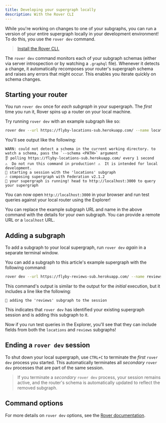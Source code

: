 ```yaml
---
title: Developing your supergraph locally
description: With the Rover CLI
---
```


While you're working on changes to one of your subgraphs, you can run a version of your entire supergraph locally in your development environment! To do this, you use the `rover dev` command.

> [Install the Rover CLI.](/rover/getting-started/)

The `rover dev` command monitors each of your subgraph schemas (either via server introspection or by watching a `.graphql` file). Whenever it detects a change, it automatically recomposes your router's supergraph schema and raises any errors that might occur. This enables you iterate quickly on schema changes.

## Starting your router

You run `rover dev` once for _each subgraph_ in your supergraph. The _first_ time you run it, Rover spins up a router on your local machine.

Try running `rover dev` with an example subgraph like so:

```bash
rover dev --url https://flyby-locations-sub.herokuapp.com/ --name locations
```

You'll see output like the following:

```
WARN: could not detect a schema in the current working directory. to watch a schema, pass the `--schema <PATH>` argument
👂 polling https://flyby-locations-sub.herokuapp.com/ every 1 second
⚠️  Do not run this command in production! ⚠️  It is intended for local development.
🛫 starting a session with the 'locations' subgraph
🎶 composing supergraph with Federation v2.1.2
🚀 your supergraph is running! head to http://localhost:3000 to query your supergraph
```

You can now open `http://localhost:3000` in your browser and run test queries against your local router using the Explorer!

You can replace the example subgraph URL and name in the above command with the details for your own subgraph. You can provide a remote URL or a `localhost` URL.

## Adding a subgraph

To add a subgraph to your local supergraph, run `rover dev` _again_ in a separate terminal window.

You can add a subgraph to this article's example supergraph with the following command:

```bash
rover dev --url https://flyby-reviews-sub.herokuapp.com/ --name reviews
```

This command's output is similar to the output for the _initial_ execution, but it includes a line like the following:

```
🐤 adding the 'reviews' subgraph to the session
```

This indicates that `rover dev` has identified your existing supergraph session and is adding this subgraph to it.

Now if you run test queries in the Explorer, you'll see that they can include fields from both the `locations` and `reviews` subgraphs!

## Ending a `rover dev` session

To shut down your local supergraph, use `CTRL+C` to terminate the _first_ `rover dev` process you started. This automatically terminates all _secondary_ `rover dev` processes that are part of the same session.

> If you terminate a _secondary_ `rover dev` process, your session remains active, and the router's schema is automatically updated to reflect the removed subgraph.

## Command options

For more details on `rover dev` options, see the [Rover documentation](/rover/commands/dev/).
